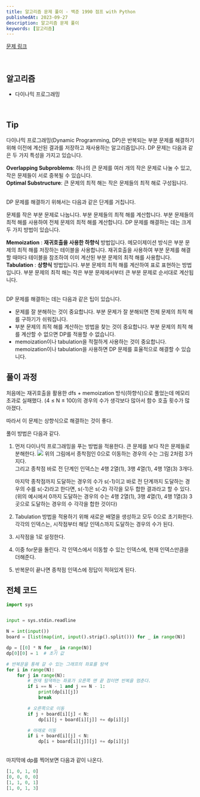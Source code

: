 ```yaml
---
title: 알고리즘 문제 풀이 - 백준 1990 점프 with Python
publishedAt: 2023-09-27
description: 알고리즘 문제 풀이
keywords: [알고리즘]
---
```


[문제 링크](https://www.acmicpc.net/problem/1890)

<br />

## 알고리즘

>

- 다이나믹 프로그래밍

<br />

## Tip

다이나믹 프로그래밍(Dynamic Programming, DP)은 반복되는 부분 문제를 해결하기 위해 이전에 계산된 결과를 저장하고 재사용하는 알고리즘입니다. DP 문제는 다음과 같은 두 가지 특성을 가지고 있습니다.

**Overlapping Subproblems**: 하나의 큰 문제를 여러 개의 작은 문제로 나눌 수 있고, 작은 문제들이 서로 중복될 수 있습니다. <br/>
**Optimal Substructure**: 큰 문제의 최적 해는 작은 문제들의 최적 해로 구성됩니다.

<br />
DP 문제를 해결하기 위해서는 다음과 같은 단계를 거칩니다.

문제를 작은 부분 문제로 나눕니다.
부분 문제들의 최적 해를 계산합니다.
부분 문제들의 최적 해를 사용하여 전체 문제의 최적 해를 계산합니다.
DP 문제를 해결하는 데는 크게 두 가지 방법이 있습니다.

**Memoization** : **재귀호출을 사용한 하향식** 방법입니다. 메모이제이션 방식은 부분 문제의 최적 해를 저장하는 테이블을 사용합니다. 재귀호출을 사용하여 부분 문제를 해결할 때마다 테이블을 참조하여 이미 계산된 부분 문제의 최적 해를 사용합니다. <br/>
**Tabulation** : **상향식** 방법입니다. 부분 문제의 최적 해를 계산하여 표로 표현하는 방법입니다. 부분 문제의 최적 해는 작은 부분 문제에서부터 큰 부분 문제로 순서대로 계산됩니다.

<br />
DP 문제를 해결하는 데는 다음과 같은 팁이 있습니다.

- 문제를 잘 분해하는 것이 중요합니다. 부분 문제가 잘 분해되면 전체 문제의 최적 해를 구하기가 쉬워집니다.
- 부분 문제의 최적 해를 계산하는 방법을 찾는 것이 중요합니다. 부분 문제의 최적 해를 계산할 수 없으면 DP를 적용할 수 없습니다.
- memoization이나 tabulation을 적절하게 사용하는 것이 중요합니다. memoization이나 tabulation을 사용하면 DP 문제를 효율적으로 해결할 수 있습니다.

## 풀이 과정

처음에는 재귀호출을 활용한 dfs + memoization 방식(하향식)으로 풀었는데 메모리 초과로 실패했다.
(4 ≤ N ≤ 100)의 경우의 수가 생각보다 많아서 함수 호출 횟수가 많아졌다.

따라서 이 문제는 상향식으로 해결하는 것이 좋다.

풀이 방법은 다음과 같다.

1. 먼저 다이나믹 프로그래밍을 푸는 방법을 적용한다. 큰 문제를 보다 작은 문제들로 분해한다.
   ![](https://velog.velcdn.com/images/ice-prince/post/2e08bea3-abcf-446a-b367-1772f9ac6121/image.png)
   위의 그림에서 종착점인 0으로 이동하는 경우의 수는 그림 2처럼 3가지다.<br/>
   그리고 종착점 바로 전 단계인 인덱스는 4행 2열(1), 3행 4열(1), 4행 1열(3) 3개다.

   마지막 종착점까지 도달하는 경우의 수가 s(-1)이고 바로 전 단계까지 도달하는 경우의 수를 s(-2)라고 한다면, s(-1)은 s(-2) 각각을 모두 합한 결과라고 할 수 있다.
   (위의 예시에서 0까지 도달하는 경우의 수는 4행 2열(1), 3행 4열(1), 4행 1열(3) 3곳으로 도달하는 경우의 수 각각을 합한 것이다)

2. Tabulation 방법을 적용하기 위해 새로운 배열을 생성하고 모두 0으로 초기화한다. 각각의 인덱스는, 시작점부터 해당 인덱스까지 도달하는 경우의 수가 된다.
3. 시작점을 1로 설정한다.
4. 이중 for문을 돌린다. 각 인덱스에서 이동할 수 있는 인덱스에, 현재 인덱스만큼을 더해준다.
5. 반복문이 끝나면 종착점 인덱스에 정답이 적혀있게 된다.

## 전체 코드

```python
import sys


input = sys.stdin.readline

N = int(input())
board = [list(map(int, input().strip().split())) for _ in range(N)]

dp = [[0] * N for _ in range(N)]
dp[0][0] = 1  # 초기 값

# 반복문을 통해 갈 수 있는 그래프의 좌표를 탐색
for i in range(N):
    for j in range(N):
        # 현재 탐색하는 좌표가 오른쪽 맨 끝 점이면 반복을 멈춘다.
        if i == N - 1 and j == N - 1:
            print(dp[i][j])
            break

        # 오른쪽으로 이동
        if j + board[i][j] < N:
            dp[i][j + board[i][j]] += dp[i][j]

        # 아래로 이동
        if i + board[i][j] < N:
            dp[i + board[i][j]][j] += dp[i][j]
```

<br />
마지막에 dp를 찍어보면 다음과 같이 나온다.

```python
[1, 0, 1, 0]
[0, 0, 0, 0]
[1, 1, 0, 1]
[1, 0, 1, 3]
```
